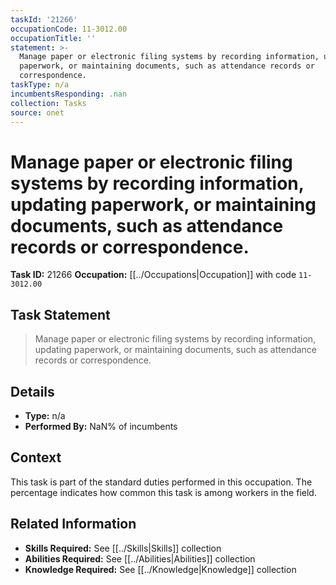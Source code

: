 ```yaml
---
taskId: '21266'
occupationCode: 11-3012.00
occupationTitle: ''
statement: >-
  Manage paper or electronic filing systems by recording information, updating
  paperwork, or maintaining documents, such as attendance records or
  correspondence.
taskType: n/a
incumbentsResponding: .nan
collection: Tasks
source: onet
---
```

# Manage paper or electronic filing systems by recording information, updating paperwork, or maintaining documents, such as attendance records or correspondence.

**Task ID:** 21266
**Occupation:** [[../Occupations|Occupation]] with code `11-3012.00`

## Task Statement

> Manage paper or electronic filing systems by recording information, updating paperwork, or maintaining documents, such as attendance records or correspondence.

## Details

- **Type:** n/a
- **Performed By:** NaN% of incumbents

## Context

This task is part of the standard duties performed in this occupation. The percentage indicates how common this task is among workers in the field.

## Related Information

- **Skills Required:** See [[../Skills|Skills]] collection
- **Abilities Required:** See [[../Abilities|Abilities]] collection
- **Knowledge Required:** See [[../Knowledge|Knowledge]] collection
